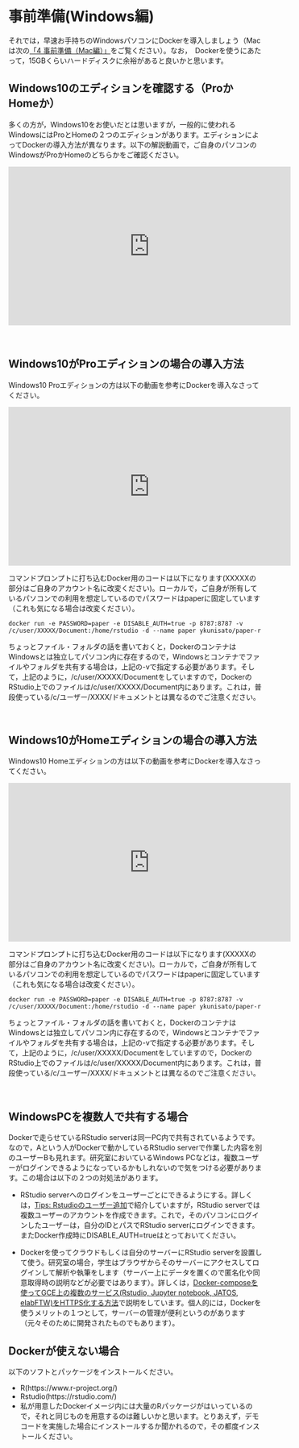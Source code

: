 # 事前準備(Windows編)

それでは，早速お手持ちのWindowsパソコンにDockerを導入しましょう（Macは次の[「4 事前準備（Mac編）」](https://ykunisato.github.io/jpa2020-tws-002/04.html)をご覧ください）。なお，　Dockerを使うにあたって，15GBくらいハードディスクに余裕があると良いかと思います。


## Windows10のエディションを確認する（ProかHomeか）

多くの方が，Windows10をお使いだとは思いますが，一般的に使われるWindowsにはProとHomeの２つのエディションがあります。エディションによってDockerの導入方法が異なります。以下の解説動画で，ご自身のパソコンのWindowsがProかHomeのどちらかをご確認ください。

<iframe width="560" height="315" src="https://www.youtube.com/embed/qw5iVL8Zhek" frameborder="0" allow="accelerometer; autoplay; clipboard-write; encrypted-media; gyroscope; picture-in-picture" allowfullscreen></iframe>

<br />

## Windows10がProエディションの場合の導入方法

Windows10 Proエディションの方は以下の動画を参考にDockerを導入なさってください。

<iframe width="560" height="315" src="https://www.youtube.com/embed/jbq4xfURMXY" frameborder="0" allow="accelerometer; autoplay; clipboard-write; encrypted-media; gyroscope; picture-in-picture" allowfullscreen></iframe>

コマンドプロンプトに打ち込むDocker用のコードは以下になります(XXXXXの部分はご自身のアカウント名に改変ください)。ローカルで，ご自身が所有しているパソコンでの利用を想定しているのでパスワードはpaperに固定しています（これも気になる場合は改変ください）。

```
docker run -e PASSWORD=paper -e DISABLE_AUTH=true -p 8787:8787 -v /c/user/XXXXX/Document:/home/rstudio -d --name paper ykunisato/paper-r
```

ちょっとファイル・フォルダの話を書いておくと，DockerのコンテナはWindowsとは独立してパソコン内に存在するので，Windowsとコンテナでファイルやフォルダを共有する場合は，上記の-vで指定する必要があります。そして，上記のように，/c/user/XXXXX/Documentをしていますので，DockerのRStudio上でのファイルは/c/user/XXXXX/Document内にあります。これは，普段使っている/c/ユーザー/XXXX/ドキュメントとは異なるのでご注意ください。

<br />

## Windows10がHomeエディションの場合の導入方法

Windows10 Homeエディションの方は以下の動画を参考にDockerを導入なさってください。

<iframe width="560" height="315" src="https://www.youtube.com/embed/Ji9yLpATm5E" frameborder="0" allow="accelerometer; autoplay; clipboard-write; encrypted-media; gyroscope; picture-in-picture" allowfullscreen></iframe>

コマンドプロンプトに打ち込むDocker用のコードは以下になります(XXXXXの部分はご自身のアカウント名に改変ください)。ローカルで，ご自身が所有しているパソコンでの利用を想定しているのでパスワードはpaperに固定しています（これも気になる場合は改変ください）。

```
docker run -e PASSWORD=paper -e DISABLE_AUTH=true -p 8787:8787 -v /c/user/XXXXX/Document:/home/rstudio -d --name paper ykunisato/paper-r
```

ちょっとファイル・フォルダの話を書いておくと，DockerのコンテナはWindowsとは独立してパソコン内に存在するので，Windowsとコンテナでファイルやフォルダを共有する場合は，上記の-vで指定する必要があります。そして，上記のように，/c/user/XXXXX/Documentをしていますので，DockerのRStudio上でのファイルは/c/user/XXXXX/Document内にあります。これは，普段使っている/c/ユーザー/XXXX/ドキュメントとは異なるのでご注意ください。

<br />

## WindowsPCを複数人で共有する場合

Dockerで走らせているRStudio serverは同一PC内で共有されているようです。なので，Aという人がDockerで動かしているRStudio serverで作業した内容を別のユーザーBも見れます。研究室においているWindows PCなどは，複数ユーザーがログインできるようになっているかもしれないので気をつける必要があります。この場合は以下の２つの対処法があります。

- RStudio serverへのログインをユーザーごとにできるようにする。詳しくは，[Tips: Rstudioのユーザー追加](https://kunisatolab.github.io/main/how-to-docker-compose-https.html#Tips:_Rstudio%E3%81%AE%E3%83%A6%E3%83%BC%E3%82%B6%E3%83%BC%E8%BF%BD%E5%8A%A0)で紹介していますが，RStudio serverでは複数ユーザーのアカウントを作成できます。これで，そのパソコンにログインしたユーザーは，自分のIDとパスでRStudio serverにログインできます。またDocker作成時にDISABLE_AUTH=trueはとっておいてください。

- Dockerを使ってクラウドもしくは自分のサーバーにRStudio serverを設置して使う。研究室の場合，学生はブラウザからそのサーバーにアクセスしてログインして解析や執筆をします（サーバー上にデータを置くので匿名化や同意取得時の説明などが必要ではあります）。詳しくは，[Docker-composeを使ってGCE上の複数のサービス(Rstudio, Jupyter notebook, JATOS, elabFTW)をHTTPS化する方法
](https://kunisatolab.github.io/main/how-to-docker-compose-https.html#%E3%81%AF%E3%81%98%E3%82%81%E3%81%AB)で説明をしています。個人的には，Dockerを使うメリットの１つとして，サーバーの管理が便利というのがあります（元々そのために開発されたものでもあります）。

## Dockerが使えない場合

以下のソフトとパッケージをインストールください。

- R(https://www.r-project.org/)
- Rstudio(https://rstudio.com/)
- 私が用意したDockerイメージ内には大量のRパッケージがはいっているので，それと同じものを用意するのは難しいかと思います。とりあえず，デモコードを実施した場合にインストールするか聞かれるので，その都度インストールください。
